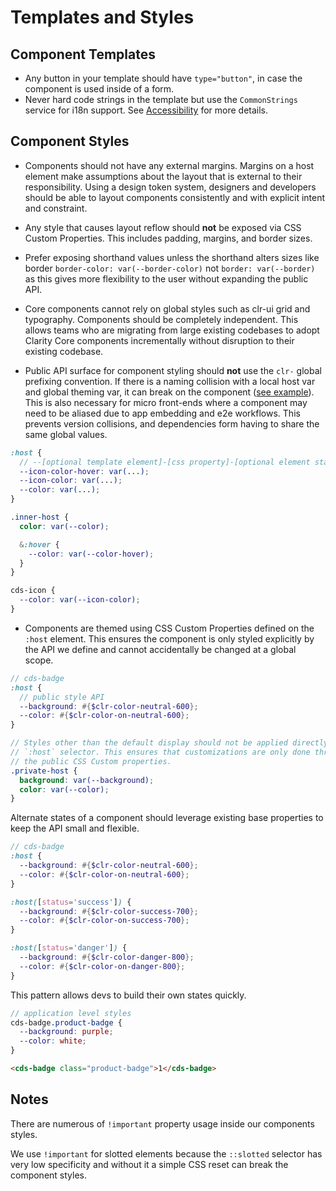 
<Meta title="Internal/Documentation/Templates and Styles" />

# Templates and Styles

## Component Templates

- Any button in your template should have `type="button"`, in case the component
  is used inside of a form.
- Never hard code strings in the template but use the `CommonStrings` service
  for i18n support. See [Accessibility](./?path=/story/internal-documentation-accessibility--page)
  for more details.

## Component Styles

- Components should not have any external margins. Margins on a host element make
  assumptions about the layout that is external to their responsibility. Using a
  design token system, designers and developers should be able to layout components
  consistently and with explicit intent and constraint.

- Any style that causes layout reflow should **not** be exposed via CSS Custom
  Properties. This includes padding, margins, and border sizes.

- Prefer exposing shorthand values unless the shorthand alters sizes like border
  `border-color: var(--border-color)` not `border: var(--border)` as this gives
  more flexibility to the user without expanding the public API.

- Core components cannot rely on global styles such as clr-ui grid and typography.
  Components should be completely independent. This allows teams who are migrating
  from large existing codebases to adopt Clarity Core components incrementally
  without disruption to their existing codebase.

- Public API surface for component styling should **not** use the `clr-` global
  prefixing convention. If there is a naming collision with a local host var and
  global theming var, it can break on the component ([see example](https://codepen.io/coryrylan/pen/vYEMxgo)).
  This is also necessary for micro front-ends where a component may need to be
  aliased due to app embedding and e2e workflows. This prevents version
  collisions, and dependencies form having to share the same global values.

```scss
:host {
  // --[optional template element]-[css property]-[optional element state]: value;
  --icon-color-hover: var(...);
  --icon-color: var(...);
  --color: var(...);
}

.inner-host {
  color: var(--color);

  &:hover {
    --color: var(--color-hover);
  }
}

cds-icon {
  --color: var(--icon-color);
}
```

- Components are themed using CSS Custom Properties defined on the `:host` element.
  This ensures the component is only styled explicitly by the API we define and
  cannot accidentally be changed at a global scope.

```scss
// cds-badge
:host {
  // public style API
  --background: #{$clr-color-neutral-600};
  --color: #{$clr-color-on-neutral-600};
}

// Styles other than the default display should not be applied directly to the
// `:host` selector. This ensures that customizations are only done through
// the public CSS Custom properties.
.private-host {
  background: var(--background);
  color: var(--color);
}
```

Alternate states of a component should leverage existing base properties to keep
the API small and flexible.

```scss
// cds-badge
:host {
  --background: #{$clr-color-neutral-600};
  --color: #{$clr-color-on-neutral-600};
}

:host([status='success']) {
  --background: #{$clr-color-success-700};
  --color: #{$clr-color-on-success-700};
}

:host([status='danger']) {
  --background: #{$clr-color-danger-800};
  --color: #{$clr-color-on-danger-800};
}
```

This pattern allows devs to build their own states quickly.

```scss
// application level styles
cds-badge.product-badge {
  --background: purple;
  --color: white;
}
```

```html
<cds-badge class="product-badge">1</cds-badge>
```

## Notes

There are numerous of `!important` property usage inside our components styles.

We use `!important` for slotted elements because the `::slotted` selector has very low specificity and without it a simple CSS reset can break the component styles.
